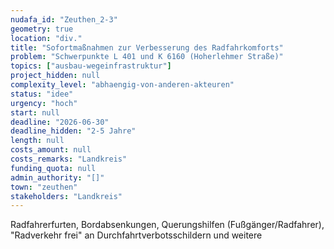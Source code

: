 ```yaml
---
nudafa_id: "Zeuthen_2-3"
geometry: true
location: "div."
title: "Sofortmaßnahmen zur Verbesserung des Radfahrkomforts"
problem: "Schwerpunkte L 401 und K 6160 (Hoherlehmer Straße)"
topics: ["ausbau-wegeinfrastruktur"]
project_hidden: null
complexity_level: "abhaengig-von-anderen-akteuren"
status: "idee"
urgency: "hoch"
start: null
deadline: "2026-06-30"
deadline_hidden: "2-5 Jahre"
length: null
costs_amount: null
costs_remarks: "Landkreis"
funding_quota: null
admin_authority: "[]"
town: "zeuthen"
stakeholders: "Landkreis"
---
```

Radfahrerfurten, Bordabsenkungen, Querungshilfen (Fußgänger/Radfahrer), "Radverkehr frei" an Durchfahrtverbotsschildern und weitere
